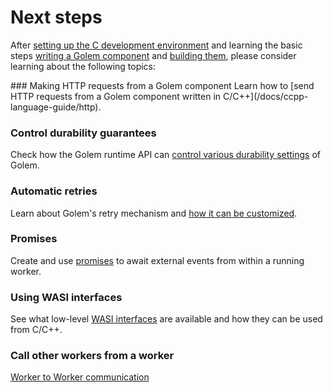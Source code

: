 
# Next steps

After [setting up the C development environment](/ccpp-language-guide/setup) and learning the basic steps [writing a Golem component](/ccpp-language-guide/defining-components) and [building them](/ccpp-language-guide/building-components), please consider learning about the following topics:

<Steps>
### Making HTTP requests from a Golem component
Learn how to [send HTTP requests from a Golem component written in C/C++](/docs/ccpp-language-guide/http).

### Control durability guarantees

Check how the Golem runtime API can [control various durability settings](/ccpp-language-guide/durability) of Golem.

### Automatic retries

Learn about Golem's retry mechanism and [how it can be customized](/ccpp-language-guide/retries).

### Promises

Create and use [promises](/ccpp-language-guide/promises) to await external events from within a running worker.

### Using WASI interfaces

See what low-level [WASI interfaces](/ccpp-language-guide/wasi) are available and how they can be used from C/C++.

### Call other workers from a worker

[Worker to Worker communication](/common-language-guide/rpc)

</Steps>
